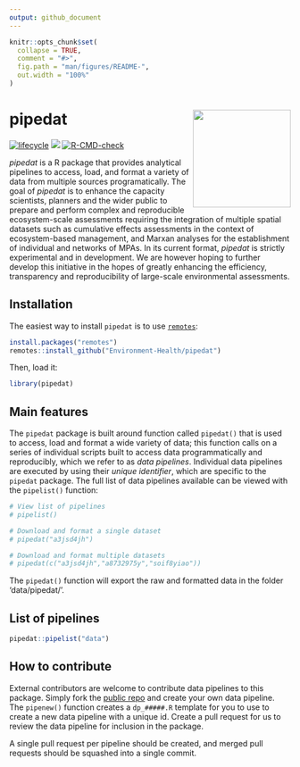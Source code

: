 ```yaml
---
output: github_document
---
```


<!-- README.md is generated from README.Rmd. Please edit that file -->

```r
knitr::opts_chunk$set(
  collapse = TRUE,
  comment = "#>",
  fig.path = "man/figures/README-",
  out.width = "100%"
)
```

# pipedat <a href='https://github.com/Ecosystem-Assessments/pipedat'><img src='man/figures/logo.png' align="right" height="175" /></a>

<!-- badges: start -->
<!-- [![Check package](https://github.com/inSileco/graphicsutils/actions/workflows/check-moreorless-standard.yaml/badge.svg)](https://github.com/inSileco/graphicsutils/actions/workflows/check-moreorless-standard.yaml) -->
<!-- [![codecov](https://codecov.io/gh/inSileco/graphicsutils/branch/master/graph/badge.svg)](https://codecov.io/gh/inSileco/graphicsutils) -->
[![lifecycle](https://img.shields.io/badge/lifecycle-experimental-orange.svg)](https://www.tidyverse.org/lifecycle/#preliminary)
![](https://img.shields.io/badge/status-preliminary-blue.svg)
[![R-CMD-check](https://github.com/Ecosystem-Assessments/pipedat/actions/workflows/R-CMD-check.yaml/badge.svg)](https://github.com/Ecosystem-Assessments/pipedat/actions/workflows/R-CMD-check.yaml)
<!-- badges: end -->

*pipedat* is a R package that provides analytical pipelines to access, load, and format a variety of data from multiple sources programatically. The goal of *pipedat* is to enhance the capacity scientists, planners and the wider public to prepare and perform complex and reproducible ecosystem-scale assessments requiring the integration of multiple spatial datasets such as cumulative effects assessments in the context of ecosystem-based management, and Marxan analyses for the establishment of individual and networks of MPAs. In its current format, *pipedat* is strictly experimental and in development. We are however hoping to further develop this initiative in the hopes of greatly enhancing the efficiency, transparency and reproducibility of large-scale environmental assessments. 

## Installation

The easiest way to install `pipedat` is to use [`remotes`](https://cran.r-project.org/package=remotes):

``` r
install.packages("remotes")
remotes::install_github("Environment-Health/pipedat")
```

Then, load it:

```r
library(pipedat)
```

## Main features 

The `pipedat` package is built around function called `pipedat()` that is used to access, load and format a wide variety of data; this function calls on a series of individual scripts built to access data programmatically and reproducibly, which we refer to as *data pipelines*. Individual data pipelines are executed by using their *unique identifier*, which are specific to the `pipedat` package. The full list of data pipelines available can be viewed with the `pipelist()` function: 

```r
# View list of pipelines 
# pipelist()

# Download and format a single dataset 
# pipedat("a3jsd4jh")

# Download and format multiple datasets
# pipedat(c("a3jsd4jh","a8732975y","soif8yiao"))
```

The `pipedat()` function will export the raw and formatted data in the folder 'data/pipedat/'.

## List of pipelines 

```r
pipedat::pipelist("data")
```

## How to contribute

External contributors are welcome to contribute data pipelines to this package. Simply fork the [public repo]() and create your own data pipeline. The `pipenew()` function creates a `dp_#####.R` template for you to use to create a new data pipeline with a unique id. Create a pull request for us to review the data pipeline for inclusion in the package. 

A single pull request per pipeline should be created, and merged pull requests should be squashed into a single commit.
